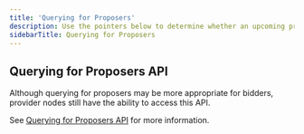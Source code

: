 ```yaml
---
title: 'Querying for Proposers'
description: Use the pointers below to determine whether an upcoming proposer has opted in to mev-commit or not.
sidebarTitle: Querying for Proposers
---
```


## Querying for Proposers API

Although querying for proposers may be more appropriate for bidders, provider nodes still have the ability to access this API.

See [Querying for Proposers API](/bidder-node-commands#querying-for-proposers-api) for more information.
